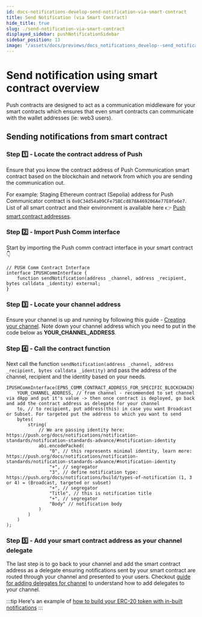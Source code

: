 ```yaml
---
id: docs-notifications-develop-send-notification-via-smart-contract
title: Send Notification (via Smart Contract)
hide_title: true
slug: ./send-notification-via-smart-contract
displayed_sidebar: pushNotificationSidebar
sidebar_position: 13
image: "/assets/docs/previews/docs_notifications_develop--send_notification_(via_smart_contract).png"
---
```


# Send notification using smart contract overview

Push contracts are designed to act as a communication middleware for your smart contracts which ensures that even smart contracts can communicate with the wallet addresses (ie: web3 users).

<head>
  <title>Send Notification (via Smart Contract) | Push Notifications | Push
    Documentation</title>
</head>

## Sending notifications from smart contract

### Step 1️⃣ - Locate the contract address of Push

Ensure that you know the contract address of Push Communication smart contract based on the blockchain and network from which you are sending the communication out.

For example: Staging Ethereum contract (Sepolia) address for Push Communicator contract is `0x0C34d54a09CFe75BCcd878A469206Ae77E0fe6e7`. List of all smart contract and their environment is available here 👉 [Push smart contract addresses](/docs/notifications/push-smart-contracts/contract-addresses/ "List of all relevant push protocol smart contract addresses").

### Step 2️⃣ - Import Push Comm interface

Start by importing the Push comm contract interface in your smart contract 👇

```solidity
// PUSH Comm Contract Interface
interface IPUSHCommInterface {
    function sendNotification(address _channel, address _recipient, bytes calldata _identity) external;
}
```

### Step 3️⃣ - Locate your channel address

Ensure your channel is up and running by following this guide - [Creating your channel](/docs/notifications/tutorials/create-your-channel/ "Guide explaining how to create your channel"). Note down your channel address which you need to put in the code below as **YOUR_CHANNEL_ADDRESS**.

### Step 4️⃣ - Call the contract function

Next call the function `sendNotification(address _channel, address _recipient, bytes calldata _identity)` and pass the address of the channel, recipient and the identity based on your needs.

```solidity
IPUSHCommInterface(EPNS_COMM_CONTRACT_ADDRESS_FOR_SPECIFIC_BLOCKCHAIN).sendNotification(
    YOUR_CHANNEL_ADDRESS, // from channel - recommended to set channel via dApp and put it's value -> then once contract is deployed, go back and add the contract address as delegate for your channel
    to, // to recipient, put address(this) in case you want Broadcast or Subset. For targeted put the address to which you want to send
    bytes(
        string(
            // We are passing identity here: https://push.org/docs/notifications/notification-standards/notification-standards-advance/#notification-identity
            abi.encodePacked(
                "0", // this represents minimal identity, learn more: https://push.org/docs/notifications/notification-standards/notification-standards-advance/#notification-identity
                "+", // segregator
                "3", // define notification type:  https://push.org/docs/notifications/build/types-of-notification (1, 3 or 4) = (Broadcast, targeted or subset)
                "+", // segregator
                "Title", // this is notification title
                "+", // segregator
                "Body" // notification body
            )
        )
    )
);
```

### Step 5️⃣ - Add your smart contract address as your channel delegate

The last step is to go back to your channel and add the smart contract address as a delegate ensuring notifications sent by your smart contract are routed through your channel and presented to your users. Checkout [guide for adding delegates for channel](/docs/notifications/tutorials/create-your-channel/#adding-delegates-for-channel "Guide to adding delegates to your channel") to understand how to add delegates to your channel.

:::tip
Here's an example of [how to build your ERC-20 token with in-built notifications](/docs/notifications/tutorials/token-transfer-notification-from-smart-contract/)
:::
